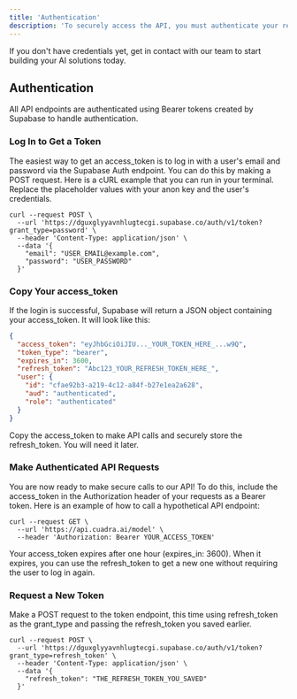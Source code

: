 ```yaml
---
title: 'Authentication'
description: 'To securely access the API, you must authenticate your requests. We use the industry-standard OAuth 2.0 protocol, managed via Supabase, to issue access tokens. This guide will show you how to get your credentials and start making authenticated calls.'
---
```


<Note>
  If you don't have credentials yet, get in contact with our team to start building your AI solutions today.
</Note>

## Authentication

All API endpoints are authenticated using Bearer tokens created by Supabase to handle authentication.

### Log In to Get a Token

The easiest way to get an access_token is to log in with a user's email and password via the Supabase Auth endpoint.
You can do this by making a POST request. Here is a cURL example that you can run in your terminal. Replace the placeholder values with your anon key and the user's credentials.

```
curl --request POST \
  --url 'https://dguxglyyavnhlugtecgi.supabase.co/auth/v1/token?grant_type=password' \
  --header 'Content-Type: application/json' \
  --data '{
    "email": "USER_EMAIL@example.com",
    "password": "USER_PASSWORD"
  }'
```

### Copy Your access_token

If the login is successful, Supabase will return a JSON object containing your access_token. It will look like this:

```json
{
  "access_token": "eyJhbGciOiJIU..._YOUR_TOKEN_HERE_...w9Q",
  "token_type": "bearer",
  "expires_in": 3600,
  "refresh_token": "Abc123_YOUR_REFRESH_TOKEN_HERE_",
  "user": {
    "id": "cfae92b3-a219-4c12-a84f-b27e1ea2a628",
    "aud": "authenticated",
    "role": "authenticated"
  }
}
```

Copy the access_token to make API calls and securely store the refresh_token. You will need it later.

### Make Authenticated API Requests

You are now ready to make secure calls to our API!
To do this, include the access_token in the Authorization header of your requests as a Bearer token.
Here is an example of how to call a hypothetical API endpoint:

```
curl --request GET \
  --url 'https://api.cuadra.ai/model' \
  --header 'Authorization: Bearer YOUR_ACCESS_TOKEN'
```

<Note>
    Your access_token expires after one hour (expires_in: 3600). When it expires, you can use the refresh_token to get a new one without requiring the user to log in again.
</Note>

### Request a New Token

Make a POST request to the token endpoint, this time using refresh_token as the grant_type and passing the refresh_token you saved earlier.

```
curl --request POST \
  --url 'https://dguxglyyavnhlugtecgi.supabase.co/auth/v1/token?grant_type=refresh_token' \
  --header 'Content-Type: application/json' \
  --data '{
    "refresh_token": "THE_REFRESH_TOKEN_YOU_SAVED"
  }'
```